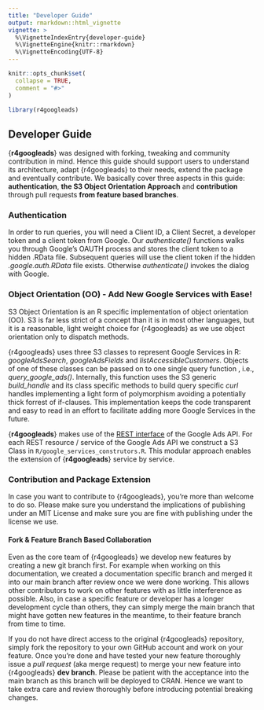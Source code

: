 ```yaml
---
title: "Developer Guide"
output: rmarkdown::html_vignette
vignette: >
  %\VignetteIndexEntry{developer-guide}
  %\VignetteEngine{knitr::rmarkdown}
  %\VignetteEncoding{UTF-8}
---
```


```r
knitr::opts_chunk$set(
  collapse = TRUE,
  comment = "#>"
)
```

```r
library(r4googleads)
```

## Developer Guide

{**r4googleads**} was designed with forking, tweaking and community contribution in mind. Hence this guide should support users to understand its architecture, adapt {r4googleads} to their needs, extend the package and eventually contribute. We basically cover three aspects in this guide: **authentication**, **the S3 Object Orientation Approach** and **contribution** through pull requests **from feature based branches**. 

### Authentication

In order to run queries, you will need a Client ID, a Client Secret, a developer token and a client token from Google. Our *authenticate()* functions walks you through Google's OAUTH process and stores the client token to a hidden .RData file. Subsequent queries will use the client token if the hidden *.google.auth.RData* file exists. Otherwise *authenticate()* invokes the dialog with Google. 


### Object Orientation (OO) - Add New Google Services with Ease! 

S3 Object Orientation is an R specific implementation of object orientation (OO). S3 is far less strict of a concept than it is in most other languages, but it is a reasonable, light weight choice for {r4googleads} as we use object orientation only to dispatch methods. 

{r4googleads} uses three S3 classes to represent Google Services in R: *googleAdsSearch*, *googleAdsFields* and *listAccessibleCustomers*. Objects of one of these classes can be passed on to one single query function , i.e., *query_google_ads()*. Internally, this function uses the S3 generic *build_handle* and its class specific methods to build query specific *curl* handles implementing a light form of polymorphism avoiding a potentially thick forrest of if-clauses. This implementation keeps the code transparent and easy to read in an effort to facilitate adding more Google Services in the future. 


{**r4googleads**} makes use of the [REST interface](https://developers.google.com/google-ads/api/rest/overview) of the Google Ads API. For each REST resource / service of the Google Ads API we construct a S3 Class in `R/google_services_construtors.R`. This modular approach enables the extension of {**r4googleads**} service by service.


### Contribution and Package Extension

In case you want to contribute to {r4googleads}, you're more than welcome to do so.
Please make sure you understand the implications of publishing under an MIT License
and make sure you are fine with publishing under the license we use. 

#### Fork & Feature Branch Based Collaboration

Even as the core team of {r4googleads} we develop new features by creating a new git branch first. For example when working on this documentation, we created a documentation specific branch and merged it into our main branch after review once we were done working. This allows other contributors to work on other features with as little interference as possible. Also, in case a specific feature or developer has a longer development cycle than others, they can simply merge the main branch that might have gotten new features in the meantime, to their feature branch from time to time. 

If you do not have direct access to the original {r4googleads} repository, simply fork the repository to your own GitHub account and work on your feature. Once you're done and have tested your new feature thoroughly issue a *pull request* (aka merge request) to merge your new feature into {r4googleads} **dev branch**. Please be patient with the acceptance into the main branch as this branch will be deployed to CRAN. Hence we want to take extra care and review thoroughly before introducing potential breaking changes. 



























